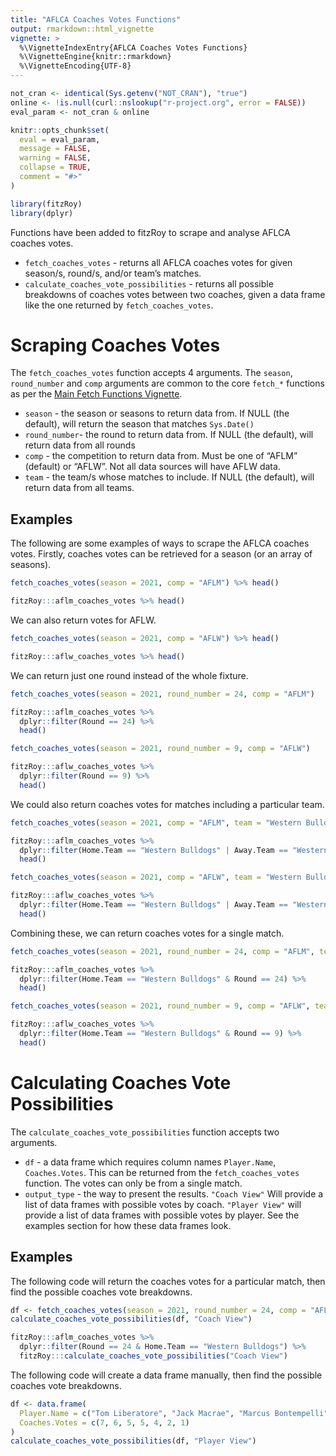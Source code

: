 ```yaml
---
title: "AFLCA Coaches Votes Functions"
output: rmarkdown::html_vignette
vignette: >
  %\VignetteIndexEntry{AFLCA Coaches Votes Functions}
  %\VignetteEngine{knitr::rmarkdown}
  %\VignetteEncoding{UTF-8}
---
```


```r
not_cran <- identical(Sys.getenv("NOT_CRAN"), "true")
online <- !is.null(curl::nslookup("r-project.org", error = FALSE))
eval_param <- not_cran & online

knitr::opts_chunk$set(
  eval = eval_param,
  message = FALSE,
  warning = FALSE,
  collapse = TRUE,
  comment = "#>"
)

library(fitzRoy)
library(dplyr)
```

Functions have been added to fitzRoy to scrape and analyse AFLCA coaches votes.

* `fetch_coaches_votes` - returns all AFLCA coaches votes for given season/s, round/s, and/or team's matches.
* `calculate_coaches_vote_possibilities` - returns all possible breakdowns of coaches votes between two coaches, given a data frame like the one returned by `fetch_coaches_votes`.

# Scraping Coaches Votes
The `fetch_coaches_votes` function accepts 4 arguments. The `season`, `round_number` and `comp` arguments are common to the core `fetch_*` functions as per the [Main Fetch Functions Vignette](https://jimmyday12.github.io/fitzRoy/articles/main-fetch-functions.html).

* `season` - the season or seasons to return data from. If NULL (the default), will return the season that matches `Sys.Date()`
* `round_number`- the round to return data from. If NULL (the default), will return data from all rounds
* `comp` - the competition to return data from. Must be one of "AFLM" (default) or "AFLW". Not all data sources will have AFLW data.
* `team` - the team/s whose matches to include. If NULL (the default), will return data from all teams.

## Examples

The following are some examples of ways to scrape the AFLCA coaches votes. Firstly, coaches votes can be retrieved for a season (or an array of seasons).

```r
fetch_coaches_votes(season = 2021, comp = "AFLM") %>% head()
```
```r
fitzRoy:::aflm_coaches_votes %>% head()
```

We can also return votes for AFLW. 

```r
fetch_coaches_votes(season = 2021, comp = "AFLW") %>% head()
```
```r
fitzRoy:::aflw_coaches_votes %>% head()
```

We can return just one round instead of the whole fixture.

```r
fetch_coaches_votes(season = 2021, round_number = 24, comp = "AFLM")
```
```r
fitzRoy:::aflm_coaches_votes %>%
  dplyr::filter(Round == 24) %>%
  head()
```

```r
fetch_coaches_votes(season = 2021, round_number = 9, comp = "AFLW")
```
```r
fitzRoy:::aflw_coaches_votes %>%
  dplyr::filter(Round == 9) %>%
  head()
```

We could also return coaches votes for matches including a particular team. 

```r
fetch_coaches_votes(season = 2021, comp = "AFLM", team = "Western Bulldogs")
```
```r
fitzRoy:::aflm_coaches_votes %>%
  dplyr::filter(Home.Team == "Western Bulldogs" | Away.Team == "Western Bulldogs") %>%
  head()
```

```r
fetch_coaches_votes(season = 2021, comp = "AFLW", team = "Western Bulldogs")
```
```r
fitzRoy:::aflw_coaches_votes %>%
  dplyr::filter(Home.Team == "Western Bulldogs" | Away.Team == "Western Bulldogs") %>%
  head()
```

Combining these, we can return coaches votes for a single match.

```r
fetch_coaches_votes(season = 2021, round_number = 24, comp = "AFLM", team = "Western Bulldogs")
```
```r
fitzRoy:::aflm_coaches_votes %>%
  dplyr::filter(Home.Team == "Western Bulldogs" & Round == 24) %>%
  head()
```

```r
fetch_coaches_votes(season = 2021, round_number = 9, comp = "AFLW", team = "Western Bulldogs")
```
```r
fitzRoy:::aflw_coaches_votes %>%
  dplyr::filter(Home.Team == "Western Bulldogs" & Round == 9) %>%
  head()
```

# Calculating Coaches Vote Possibilities
The `calculate_coaches_vote_possibilities` function accepts two arguments.

* `df` - a data frame which requires column names `Player.Name`, `Coaches.Votes`. This can be returned from the `fetch_coaches_votes` function. The votes can only be from a single match.
* `output_type` - the way to present the results. `"Coach View"` Will provide a list of data frames with possible votes by coach. `"Player View"` will provide a list of data frames with possible votes by player. See the examples section for how these data frames look.

## Examples

The following code will return the coaches votes for a particular match, then find the possible coaches vote breakdowns.

```r
df <- fetch_coaches_votes(season = 2021, round_number = 24, comp = "AFLM", team = "Western Bulldogs")
calculate_coaches_vote_possibilities(df, "Coach View")
```
```r
fitzRoy:::aflm_coaches_votes %>%
  dplyr::filter(Round == 24 & Home.Team == "Western Bulldogs") %>%
  fitzRoy:::calculate_coaches_vote_possibilities("Coach View")
```

The following code will create a data frame manually, then find the possible coaches vote breakdowns.

```r
df <- data.frame(
  Player.Name = c("Tom Liberatore", "Jack Macrae", "Marcus Bontempelli", "Cody Weightman", "Darcy Parish", "Aaron Naughton", "Jordan Ridley"),
  Coaches.Votes = c(7, 6, 5, 5, 4, 2, 1)
)
calculate_coaches_vote_possibilities(df, "Player View")
```
